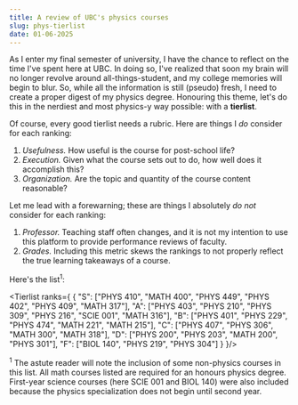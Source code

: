 ```yaml
---
title: A review of UBC's physics courses
slug: phys-tierlist
date: 01-06-2025
---
```


As I enter my final semester of university, I have the chance to reflect on the time I've spent here at UBC. In doing so, I've realized that soon my brain
will no longer revolve around all-things-student, and my college memories will begin to blur. So, while all the information is still (pseudo) fresh, I need to create
a proper digest of my physics degree. Honouring this theme, let's do this in the nerdiest and most physics-y way possible: with a **tierlist**.

Of course, every good tierlist needs a rubric. Here are things I _do_ consider for each ranking:

1. _Usefulness._ How useful is the course for post-school life?
2. _Execution._ Given what the course sets out to do, how well does it accomplish this?
3. _Organization._ Are the topic and quantity of the course content reasonable?

Let me lead with a forewarning; these are things I absolutely _do not_ consider for each ranking:

1. _Professor._ Teaching staff often changes, and it is not my intention to use this platform to provide performance reviews of faculty.
2. _Grades._ Including this metric skews the rankings to not properly reflect the true learning takeaways of a course.

Here's the list<sup>1</sup>:

<Tierlist ranks={
  {
    "S": ["PHYS 410", "MATH 400", "PHYS 449", "PHYS 402", "PHYS 409", "MATH 317"],
    "A": ["PHYS 403", "PHYS 210", "PHYS 309", "PHYS 216", "SCIE 001", "MATH 316"],
    "B": ["PHYS 401", "PHYS 229", "PHYS 474", "MATH 221", "MATH 215"],
    "C": ["PHYS 407", "PHYS 306", "MATH 300", "MATH 318"],
    "D": ["PHYS 200", "PHYS 203", "MATH 200", "PHYS 301"],
    "F": ["BIOL 140", "PHYS 219", "PHYS 304"]
  }
}/>

<sup>1</sup> The astute reader will note the inclusion of some non-physics courses in this list. All math courses listed are required for an
honours physics degree. First-year science courses (here SCIE 001 and BIOL 140) were also included because the physics specialization does not
begin until second year.